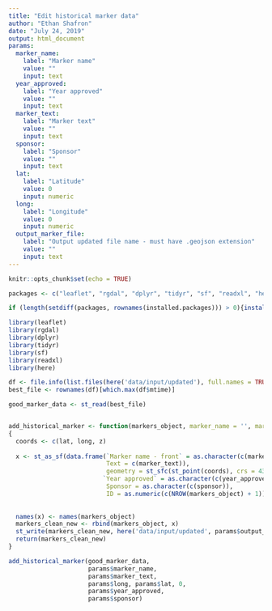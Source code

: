 ```yaml
---
title: "Edit historical marker data"
author: "Ethan Shafron"
date: "July 24, 2019"
output: html_document
params:
  marker_name:
    label: "Marker name"
    value: ""
    input: text
  year_approved:
    label: "Year approved"
    value: ""
    input: text
  marker_text:
    label: "Marker text"
    value: ""
    input: text
  sponsor:
    label: "Sponsor"
    value: ""
    input: text
  lat:
    label: "Latitude"
    value: 0
    input: numeric  
  long:
    label: "Longitude"
    value: 0
    input: numeric
  output_marker_file:
    label: "Output updated file name - must have .geojson extension"
    value: ""
    input: text
---
```


```r
knitr::opts_chunk$set(echo = TRUE)
```

```r
packages <- c("leaflet", "rgdal", "dplyr", "tidyr", "sf", "readxl", "here")

if (length(setdiff(packages, rownames(installed.packages))) > 0){install.packages(setdiff(packages, rownames(installed.packages())))}

library(leaflet)
library(rgdal)
library(dplyr)
library(tidyr)
library(sf)
library(readxl)
library(here)

df <- file.info(list.files(here('data/input/updated'), full.names = TRUE))
best_file <- rownames(df)[which.max(df$mtime)]

good_marker_data <- st_read(best_file)


add_historical_marker <- function(markers_object, marker_name = '', marker_text = '', long, lat, z = 0, year_approved, sponsor = '')
{
  coords <- c(lat, long, z)
  
  x <- st_as_sf(data.frame(`Marker name - front` = as.character(c(marker_name)),
                           Text = c(marker_text)), 
                           geometry = st_sfc(st_point(coords), crs = 4326),
                          `Year approved` = as.character(c(year_approved)),
                           Sponsor = as.character(c(sponsor)),
                           ID = as.numeric(c(NROW(markers_object) + 1)))
  
  
  names(x) <- names(markers_object)
  markers_clean_new <- rbind(markers_object, x)
  st_write(markers_clean_new, here('data/input/updated', params$output_marker_file), layer_options = 'OVERWRITE=YES', update = TRUE)
  return(markers_clean_new)
}

add_historical_marker(good_marker_data,
                      params$marker_name,
                      params$marker_text,
                      params$long, params$lat, 0,
                      params$year_approved,
                      params$sponsor)

```







